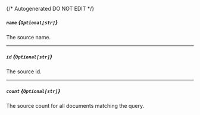 {/* Autogenerated DO NOT EDIT  */}
##### `name` *{`Optional[str]`}*
The source name.

---
##### `id` *{`Optional[str]`}*
The source id.

---
##### `count` *{`Optional[str]`}*
The source count for all documents matching the query.


